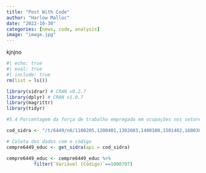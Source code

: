 ```yaml
---
title: "Post With Code"
author: "Harlow Malloc"
date: "2022-10-30"
categories: [news, code, analysis]
image: "image.jpg"
---
```


kjnjno

```r
#| echo: true
#| eval: true
#| include: true
rm(list = ls())

library(sidrar) # CRAN v0.2.7 
library(dplyr) # CRAN v1.0.7 
library(magrittr)
library(tidyr)

#5.4 Porcentagem da força de trabalho empregada em ocupações nos setores de educação, pesquisa e desenvolvimento

cod_sidra <- "/t/6449/n6/1100205,1200401,1302603,1400100,1501402,1600303,2111300,2211001,2304400,2408102,2507507,2611606,2704302,2800308,2927408,3106200,3205309,3304557,3550308,4106902,4205407,4314902,5103403,5002704,5208707,5300108,1721000/v/2585,1000707/p/last%204/c12762/117159,117179,117693,117695,117790,117794,117796,117800,117803/d/v1000707%202"

# Coleta dos dados com o código
cempre6449_educ <- get_sidra(api = cod_sidra)

cempre6449_educ <- cempre6449_educ %>%
          filter(`Variável (Código)`==1000707)

```
